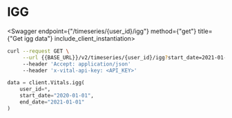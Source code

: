
# IGG

<Swagger endpoint={"/timeseries/{user_id}/igg"} method={"get"} title={"Get igg data"} include_client_instantiation>

```bash
curl --request GET \
     --url {{BASE_URL}}/v2/timeseries/{user_id}/igg?start_date=2021-01-01&end_date=2021-02-01 \
     --header 'Accept: application/json'
     --header 'x-vital-api-key: <API_KEY>'
```

```python
data = client.Vitals.igg(
    user_id=*,
    start_date="2020-01-01",
    end_date="2021-01-01"
)
```

</Swagger>
